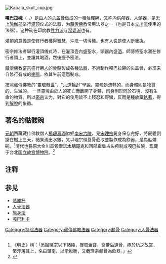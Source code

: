 [[File:Kapala_skull_cup.jpg|right]]
{{藏传佛教}}

'''嘎巴拉碗'''（{{lang-sa|कपाल}} ''{{IAST|kapāla}}''，{{Bo|z=ཀ་པ་ལ་|w=kapala}}）是由人的[[头盖骨|头盖骨]]做成的一種骷髏碗，又称内供颅器、人頭器，是[[无上瑜伽部|无上瑜伽部]]举行[[灌顶|灌顶]]仪式的法器，为[[藏传佛教|藏传佛教]]常用法器之一（也是日本[[立川流|立川流]]使用的法器）。这种碗在印度教[[性力派|性力派]]与[[湿婆派|湿婆派]]也有。

灌頂的意義是使修行者獲得[[智慧|智慧]]，沖洗一切污穢。也有人说是使人断[[我执|我执]]。

密宗修法者舉行灌頂儀式時，在灌頂壺內盛聖水，頭器內盛[[酒|酒]]，師傅將聖水灑在修行者頭上，並讓其喝酒，然後授予密法。

[[藏傳佛教|藏傳佛教]][[密宗|密宗]]盛行用[[人|人]]的[[骨骼|骨骼]]製成各種[[法器|法器]]，不過制作嘎巴拉碗的头盖骨，必须来自修行有成的[[喇嘛|喇嘛]]，依其生前遗愿制成。

按照藏傳佛教的“[[轉世|靈魂轉世]]”、“[[六道輪迴|六道輪迴]]”學說，靈魂是流轉的，而身體則是物質的、生滅的。 一旦靈魂由於人的死亡而離開了身體，肉身則形同於石塊、沒有生命的物質。所以[[密宗|密宗]]认为，對它的使用談不上殘忍和野蠻，反而是種放棄[[執著|執著]]，得到[[解脫|解脫]]的象徵。

==著名的骷髅碗==
[[元朝|元朝]]西藏藏传佛教僧人[[楊璉真珈|楊璉真珈]]盜掘[[南宋六陵|南宋六陵]]，見[[宋理宗|宋理宗]]屍身保存完好，將屍體倒掛在樹上三天，結果流出水銀，又以理宗頭蓋骨截取並製作成為飲器，是為骷髏碗。<ref>《明史》稱：「悉掘徽宗以下諸陵，攫取金寶，裒帝后遺骨，瘞於杭之故宮，築浮屠其上，名曰鎮南，以示厭勝，又截理宗顱骨為飲器。」</ref>清代也将原大金川首领[[索诺木朋楚克|索诺木朋楚克]]和回部[[霍集占|霍集占]]头颅制成嘎巴拉碗，现藏于台北[[国立故宫博物院|国立故宫博物院]]。<ref>{{cite journal |author1=賴依縵 |url=https://www.npm.edu.tw/zh-TW/down.ashx?sNo=10020186 |title=十全武功的紀念－回部、金川戰役敵人首級所作噶布拉碗 |journal=故宮文物月刊 |date=2014 |issue=12 |page=90-97 |access-date=2020-12-23 |archive-date=2021-01-09 |archive-url=https://web.archive.org/web/20210109231402/https://www.npm.edu.tw/zh-TW/down.ashx?sNo=10020186 |dead-url=no }}</ref>

==注释==
{{reflist}}

==参见==
*[[骷髏杯|骷髏杯]]
*[[人骨法器|人骨法器]]
*[[施身法|施身法]]
*[[嘎巴利卡|嘎巴利卡]]

[[Category:持验法器|Category:持验法器]]
[[Category:藏傳佛教法器|Category:藏傳佛教法器]]
[[Category:顱骨|Category:顱骨]]
[[Category:人骨法器|Category:人骨法器]]
